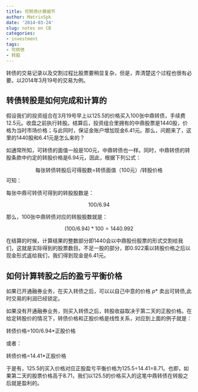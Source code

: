 ```yaml
---
title: 可转债计算细节
author: MatrixSpk
date: '2014-03-24'
slug: notes on CB
categories:
- investment
tags:
- 可转债
- 转股
---
```


转债的交易记录以及交割过程比股票要稍显复杂，但是，弄清楚这个过程也很有必要。以2014年3月19号的交易为例。

## 转债转股是如何完成和计算的

假设我们的投资组合在3月19号早上以125.5的价格买入100张中鼎转债，手续费12.5元。收盘之前执行转股。结算后，投资组合里拥有的中鼎股票是1440股，价格为当时市场价格；与此同时，保证金账户增加现金6.41元。那么，问题来了，这里的1440股和6.41元是怎么来的？

如通常所知，可转债的面值一般是100元，中鼎转债也一样。同时，中鼎转债的转股条款中约定的转股价格是6.94元，因此，根据下列公式：

$$
\text{每张转债转股后可得股数=转债面值（100元）/转股价格}
$$
可知：

每张中鼎可转债可得到的转股股数是：

$$
100/6.94
$$

那么，100张中鼎转债对应的转股股数就是：

$$
(100/6.94)*100=1440.992
$$

在结算的时候，计算结果的整数部分即1440会以中鼎股份股票的形式交割给我们，这就是实际得到的股票数目。不足一股的部分，即0.922乘以转股价格之后以现金形式返给我们，我们得到现金是6.41元。

## 如何计算转股之后的盈亏平衡价格

如果已开通融券业务，在买入转债之后，可以以自己中意的价格 $p*$ 卖出可转债,此时交易的利润已经锁定。

如果没有开通融券业务，则买入转债之后，转股收益取决于第二天的正股价格。在给定转股价的情况下，转债价格和正股价格是线性关系，对应到上面的例子就是：

转债价格=100/6.94*正股价格

或者：

转债价格=14.41*正股价格

于是有，125.5的买入价格对应正股盈亏平衡价格为125.5÷14.41=8.71。也即，如果第二天的股票价格高于8.71，我们以125.5的价格买入的这笔中鼎转债在转股之后就是盈利的。